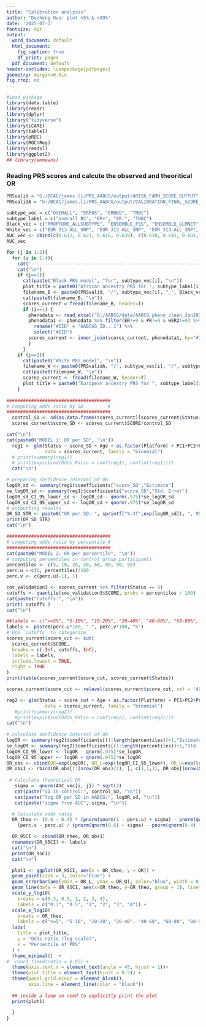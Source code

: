 ---
title: "Calibration analysis" 
author: "Dezheng Huo: plot <5% & >99%" 
date: '2025-07-3'
fontsize: 9pt
output:
  word_document: default
  html_document:
    fig_caption: true
    df_print: paged
  pdf_document: default
header-includes: \usepackage{pdfpages}
geometry: margin=0.5in
fig_crop: no
---

```{r setup, include=FALSE}
#Load package
library(data.table)
library(readr)
library(dplyr)
library("tidyverse")
library(iCARE)
library(table1)
library(pROC)
library(ROCnReg)
library(readxl)
library(ggplot2)
## library(emmeans)
```

### Reading PRS scores and calcute the observed and theoritical OR
```{r plot1, echo=TRUE, message=FALSE, warning=FALSE, fig.height=4.75, fig.width=4}

PRSvalid = "G:/BCAC/james.li/PRS_AABCG/output/ARISK_FAMH_SCORE_OUTPUT"
PRSvalidA = "G:/BCAC/james.li/PRS_AABCG/output/CALIBRATION_FINAL_SCORE_OUTPUT"

subtype_vec = c("OVERALL", "ERPOS", "ERNEG", "TNBC")
subtype_label = c("overall BC", "ER+", "ER-", "TNBC")
Black_vec = c("PROPTUNE_ALLSUBTYPE", "ENSEMBLE_FSS", "ENSEMBLE_GLMNET", "XANCESTRY_PRSICE2") 
White_vec = c("EUR_313_ALL_SNP", "EUR_313_ALL_SNP", "EUR_313_ALL_SNP", "EUR_330_ALL_SNP") 
AUC_vec <- cbind(c(0.612, 0.621, 0.610, 0.639), c(0.630, 0.641, 0.601, 0.636)) 
AUC_vec

for (j in 1:2){
  for (i in 1:4){
    cat("--------------------------------------------------------------------")
    cat("\n") 
    if (j==1){
      cat(paste("Black PRS model", "for", subtype_vec[i], "\n"))
      plot_title = paste0("African ancestry PRS for ", subtype_label[i]) 
      filename_B <- paste0(PRSvalid, "/", subtype_vec[i], "_", Black_vec[i], ".sscore")
      cat(paste0(filename_B, "\n"))
      scores_current = fread(filename_B, header=T)
      if (i==1) {
        phenodata <- read_excel("G:/AABCG/data/AABCG_pheno_clean_Jan2023_share.xlsx") 
        phenodata1 <- phenodata %>% filter(ER!=9 & PR!=9 & HER2!=9) %>% 
          rename("#IID" = "AABCGS_ID...1") %>%
          select("#IID")
        scores_current <- inner_join(scores_current, phenodata1, by="#IID")
        }
      }
    if (j==2){
      cat(paste0("White PRS model", "\n")) 
      filename_W <- paste0(PRSvalidA, "/", subtype_vec[i], "/", subtype_vec[i], "_", White_vec[i], ".sscore")
      cat(paste0(filename_W, "\n"))
      scores_current <- fread(filename_W, header=T)
      plot_title = paste0("European ancestry PRS for ", subtype_label[i])       
    }
    
######################################
# computing odds ratio by SD         #
######################################  
  control_SD <- sd(as.data.frame(scores_current)[scores_current$Status==0, "SCORE"])
  scores_current$score_SD <- scores_current$SCORE/control_SD

cat("\n") 
cat(paste0("MODEL 1: OR per SD", "\n"))
  reg1 <- glm(Status ~ score_SD + Age + as.factor(Platform) + PC1+PC2+PC3+PC4+PC5+PC6+PC7+PC8+PC9+PC10, 
              data = scores_current, family = "binomial")
  # print(summary(reg1)) 
  # print(exp(cbind(Odds_Ratio = coef(reg1), confint(reg1)))) 
  cat("\n")

# preparing confidence interval of OR
logOR_sd <- summary(reg1)$coefficients["score_SD","Estimate"]
se_logOR_sd <- summary(reg1)$coefficients["score_SD","Std. Error"]
logOR_sd_CI_95_lower_sd <- logOR_sd - qnorm(.975)*se_logOR_sd
logOR_sd_CI_95_upper_sd <- logOR_sd + qnorm(.975)*se_logOR_sd
# outputting results
OR_SD_STR <- paste0("OR per SD: ", sprintf("%.3f",exp(logOR_sd)), ", 95% CI: ", sprintf("%.3f",exp(logOR_sd_CI_95_lower_sd)), ", ", sprintf("%.3f",exp(logOR_sd_CI_95_upper_sd)))
print(OR_SD_STR)
cat("\n") 

######################################
# computing odds ratio by percentile #
######################################
cat(paste0("MODEL 2: OR per percentile", "\n"))
# computing percentiles in control group participants
percentiles <- c(5, 10, 20, 40, 60, 80, 90, 95)
perc.u <-c(0, percentiles)/100
perc.v <- c(perc.u[-1], 1)

cov_validation3 <- scores_current %>% filter(Status == 0) 
cutoffs <- quantile(cov_validation3$SCORE, probs = percentiles / 100)
cat(paste("Cutoffs:", "\n"))  
print( cutoffs ) 
cat("\n")

##labels <- c("<=5%", "5-10%", "10-20%", "20-40%", "40-60%", "60-80%", "80-90%", "90-95%", ">95%") 
labels <- paste0(perc.u*100, "-", perc.v*100, "%")
# Use `cutoffs` to categorize
scores_current$score_cut <- cut(
  scores_current$SCORE,
  breaks = c(-Inf, cutoffs, Inf),
  labels = labels,
  include.lowest = TRUE,
  right = TRUE
)
print(table(scores_current$score_cut, scores_current$Status)) 

scores_current$score_cut <- relevel(scores_current$score_cut, ref = "40-60%")

reg2 <- glm(Status ~ score_cut + Age + as.factor(Platform) + PC1+PC2+PC3+PC4+PC5+PC6+PC7+PC8+PC9+PC10, 
              data = scores_current, family = "binomial")
   #print(summary(reg2)) 
   #print(exp(cbind(Odds_Ratio = coef(reg2), confint(reg2)))) 
cat("\n") 
      
# calculate confidence interval of OR
logOR <- summary(reg2)$coefficients[(1:length(percentiles))+1,"Estimate"]
se_logOR <- summary(reg2)$coefficients[(1:length(percentiles))+1,"Std. Error"]
logOR_CI_95_lower <- logOR - qnorm(.975)*se_logOR
logOR_CI_95_upper <- logOR + qnorm(.975)*se_logOR
OR_obs <- cbind(OR=exp(logOR), OR_L=exp(logOR_CI_95_lower), OR_U=exp(logOR_CI_95_upper)) 
OR_obs1 <- rbind(OR_obs[1:(nrow(OR_obs)/2), ], c(1,1,1), OR_obs[(nrow(OR_obs)/2+1):nrow(OR_obs), ]) 
  
 # Calculate theoretical OR
   sigma =  qnorm(AUC_vec[i, j]) * sqrt(2)
   cat(paste("SD in control:", control_SD, "\n")) 
   cat(paste("log OR per SD in AABCG:", logOR_sd, "\n")) 
   cat(paste("sigma from AUC", sigma, "\n"))

  # Calculate odds ratio
  OR_theo <- (0.6 - 0.4) * (pnorm(qnorm(1 - perc.u) + sigma) - pnorm(qnorm(1 - perc.v) + sigma)) / 
    (perc.v - perc.u) / (pnorm(qnorm(0.6) + sigma) - pnorm(qnorm(0.4) + sigma)) 

  OR_95CI <- cbind(OR_theo, OR_obs1)
  rownames(OR_95CI) <- labels
  cat("\n") 
  print(OR_95CI)
  cat("\n") 

  plot1 <- ggplot(OR_95CI, aes(x = OR_theo, y = OR)) +
  geom_point(size = 3, color="blue") +
  geom_errorbar(aes(ymin = OR_L, ymax = OR_U), color="blue", width = 0.02) +
  geom_line(data = OR_95CI, aes(x=OR_theo, y=OR_theo, group = 1), linetype="dashed", color="maroon", linewidth=0.8) +
  scale_y_log10(
    breaks = c(0.3, 0.5, 1, 2, 3, 4),
    labels = c("0.3", "0.5", "1", "2", "3", "4")) +
  scale_x_log10(
    breaks = OR_theo,
    labels = c("<=5", "5-10", "10-20", "20-40", "40-60", "60-80", "80-90", "90-95", ">95")) +
  labs(
    title = plot_title,
    y = "Odds ratio (log scale)",
    x = "Percentile of PRS"
  ) +
  theme_minimal()  +
#  coord_fixed(ratio = 0.85) +     
  theme(axis.text.x = element_text(angle = 45, hjust = 1))+
  theme(plot.title = element_text(hjust = 0.5)) + 
  theme(panel.grid.minor = element_blank(),   
        axis.line = element_line(color = "black")) 
  
  ## inside a loop so need to explicitly print the plot 
  print(plot1)  
  
  }
} 
 

```



